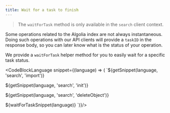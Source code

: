 ```yaml
---
title: Wait for a task to finish
---
```



> The `waitForTask` method is only available in the `search` client context.

Some operations related to the Algolia index are not always instantaneous. Doing such operations with our API clients will provide a `taskID` in the response body, so you can later know what is the status of your operation.

We provide a `waitForTask` helper method for you to easily wait for a specific task status.

<CodeBlockLanguage snippet={(language) => (
`${getSnippet(language, 'search', 'import')}

${getSnippet(language, 'search', 'init')}

${getSnippet(language, 'search', 'deleteObject')}

${waitForTaskSnippet(language)}
`)}/>
